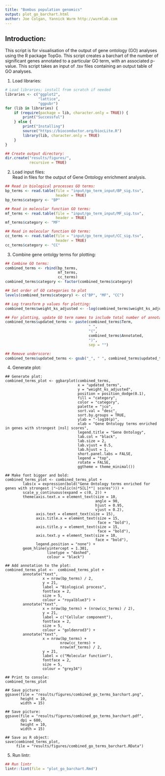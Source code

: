 ```yaml
---
title: "Bombus population genomics"
output: plot_go_barchart.html
author: Joe Colgan, Yannick Wurm http://wurmlab.com
---
```


## Introduction:  
This script is for visualisation of the output of gene ontology (GO) analyses using the R package TopGo.
This script creates a barchart of the number of significant genes annotated to a particular GO term, with an associated p-value. This script takes an input of .tsv files containing an output table of GO analyses.

1. Load libraries:  

```r
# Load libraries; install from scratch if needed
libraries <- c("ggplot2",
               "lattice",
               "ggpubr")
for (lib in libraries) {
    if (require(package = lib, character.only = TRUE)) {
        print("Successful")
    } else {
        print("Installing")
        source("https://bioconductor.org/biocLite.R")
        library(lib, character.only = TRUE)
    }
}

## Create output directory:
dir.create("results/figures/",
           recursive = TRUE)
```

2. Load input files:  
Read in files for the output of Gene Ontology enrichment analysis.

```r
## Read in biological processes GO terms:
bp_terms <- read.table(file = "input/go_term_input/BP_sig.tsv",
                       header = TRUE)
bp_terms$category <- "BP"

## Read in molecular function GO terms:
mf_terms <- read.table(file = "input/go_term_input/MF_sig.tsv",
                       header = TRUE)
mf_terms$category <- "MF"

## Read in molecular function GO terms:
cc_terms <- read.table(file = "input/go_term_input/CC_sig.tsv",
                       header = TRUE)
cc_terms$category <- "CC"
```

3. Combine gene ontolgy terms for plotting:

```r
## Combine GO terms:
combined_terms <- rbind(bp_terms,
                        mf_terms,
                        cc_terms)
combined_terms$category <- factor(combined_terms$category)

## Set order of GO categories to plot
levels(combined_terms$category) <- c("BP", "MF", "CC")

## Log transform p values for plotting:
combined_terms$weight_ks_adjusted <- -log(combined_terms$weight_ks_adjusted)

## For plotting, update GO term names to include total number of annotated terms:
combined_terms$updated_terms <- paste(combined_terms$Term,
                                      " ",
                                      "(",
                                      combined_terms$Annotated,
                                      ")",
                                      sep = "")

## Remove underscore:
combined_terms$updated_terms <- gsub("_", " ", combined_terms$updated_terms)
```

4. Generate plot:  

```
## Generate plot:
combined_terms_plot <- ggbarplot(combined_terms,
                                 x = "updated_terms",
                                 y = "weight_ks_adjusted",
                                 position = position_dodge(0.1),
                                 fill = "category",
                                 color = "category",
                                 palette = "jco",
                                 sort.val = "desc",
                                 sort.by.groups = TRUE,
                                 ylab = "-log10(p)",
                                 xlab = "Gene Ontology terms enriched in genes with strongest |nsl| scores",
                                 legend.title = "Gene Ontology",
                                 lab.col = "black",
                                 lab.size = 2,
                                 lab.vjust = 0.5,
                                 lab.hjust = 1,
                                 short.panel.labs = FALSE,
                                 legend = "top",
                                 rotate = FALSE,
                                 ggtheme = theme_minimal())

## Make font bigger and bold:
combined_terms_plot <- combined_terms_plot +
        labs(x = expression(bold("Gene Ontology terms enriched for genes with strongest |"~italic(n)*S[L]*"| scores"))) +
        scale_y_continuous(expand = c(0, 2)) +
        theme(axis.text.x = element_text(size = 10,
                                         angle = 90,
                                         hjust = 0.95,
                                         vjust = 0.2),
              axis.text = element_text(size = 15),
              axis.title.x = element_text(size = 15,
                                          face = "bold"),
              axis.title.y = element_text(size = 15,
                                          face = "bold"),
              axis.text.y = element_text(size = 10,
                                         face = "bold"),
              legend.position = "none") +
        geom_hline(yintercept = 1.301,
                   linetype = "dashed",
                   colour = "black")

## Add annotation to the plot:
combined_terms_plot <-  combined_terms_plot +
        annotate("text",
                 x = nrow(bp_terms) / 2,
                 y = 21,
                 label = "Biological process",
                 fontface = 2,
                 size = 5,
                 colour = "royalblue3") +
        annotate("text",
                 x = nrow(bp_terms) + (nrow(cc_terms) / 2),
                 y = 21,
                 label = c("Cellular component"),
                 fontface = 2,
                 size = 5,
                 colour = "goldenrod3") +
        annotate("text",
                 x = nrow(bp_terms) +
                         nrow(cc_terms) +
                         nrow(mf_terms) / 2,
                 y = 21,
                 label = c("Molecular function"),
                 fontface = 2,
                 size = 5,
                 colour = "grey34")

## Print to console:
combined_terms_plot

## Save picture:
ggsave(file = "results/figures/combined_go_terms_barchart.png",
       height = 10,
       width = 15)

## Save picture:
ggsave(file = "results/figures/combined_go_terms_barchart.pdf",
       dpi = 600,
       height = 10,
       width = 15)

## Save as R object:
save(combined_terms_plot,
     file = "results/figures/combined_go_terms_barchart.RData")
```

5. Run lintr:

```r
## Run lintr
lintr::lint(file = "plot_go_barchart.Rmd")
```

